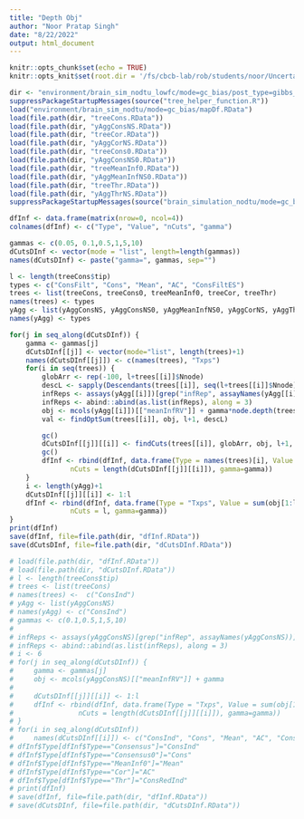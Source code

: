 ```yaml
---
title: "Depth Obj"
author: "Noor Pratap Singh"
date: "8/22/2022"
output: html_document
---
```


```r
knitr::opts_chunk$set(echo = TRUE)
knitr::opts_knit$set(root.dir = '/fs/cbcb-lab/rob/students/noor/Uncertainity/treeTerminusScripts')
```

```r
dir <- "environment/brain_sim_nodtu_lowfc/mode=gc_bias/post_type=gibbs_nrep=100_tf=100/comp_trees"
suppressPackageStartupMessages(source("tree_helper_function.R"))
load("environment/brain_sim_nodtu/mode=gc_bias/mapDf.RData")
load(file.path(dir, "treeCons.RData"))
load(file.path(dir, "yAggConsNS.RData"))
load(file.path(dir, "treeCor.RData"))
load(file.path(dir, "yAggCorNS.RData"))
load(file.path(dir, "treeCons0.RData"))
load(file.path(dir, "yAggConsNS0.RData"))
load(file.path(dir, "treeMeanInf0.RData"))
load(file.path(dir, "yAggMeanInfNS0.RData"))
load(file.path(dir, "treeThr.RData"))
load(file.path(dir, "yAggThrNS.RData"))
suppressPackageStartupMessages(source("brain_simulation_nodtu/mode=gc_bias/post_type=gibbs_nrep=100_tf=100/tree_analysis/tree_filter.R"))
```

```r
dfInf <- data.frame(matrix(nrow=0, ncol=4))
colnames(dfInf) <- c("Type", "Value", "nCuts", "gamma")

gammas <- c(0.05, 0.1,0.5,1,5,10)
dCutsDInf <- vector(mode = "list", length=length(gammas))
names(dCutsDInf) <- paste("gamma=", gammas, sep="")

l <- length(treeCons$tip)
types <- c("ConsFilt", "Cons", "Mean", "AC", "ConsFiltES")
trees <- list(treeCons, treeCons0, treeMeanInf0, treeCor, treeThr)
names(trees) <- types
yAgg <- list(yAggConsNS, yAggConsNS0, yAggMeanInfNS0, yAggCorNS, yAggThrNS)
names(yAgg) <- types

for(j in seq_along(dCutsDInf)) {
    gamma <- gammas[j]
    dCutsDInf[[j]] <- vector(mode="list", length(trees)+1)
    names(dCutsDInf[[j]]) <- c(names(trees), "Txps")
    for(i in seq(trees)) {
        globArr <- rep(-100, l+trees[[i]]$Nnode)
        descL <- sapply(Descendants(trees[[i]], seq(l+trees[[i]]$Nnode)), length)
        infReps <- assays(yAgg[[i]])[grep("infRep", assayNames(yAgg[[i]]))]
        infReps <- abind::abind(as.list(infReps), along = 3)
        obj <- mcols(yAgg[[i]])[["meanInfRV"]] + gamma*node.depth(trees[[i]],2)
        val <- findOptSum(trees[[i]], obj, l+1, descL)

        gc()
        dCutsDInf[[j]][[i]] <- findCuts(trees[[i]], globArr, obj, l+1, descL)
        gc()
        dfInf <- rbind(dfInf, data.frame(Type = names(trees)[i], Value = val,
               nCuts = length(dCutsDInf[[j]][[i]]), gamma=gamma))
    }
    i <- length(yAgg)+1
    dCutsDInf[[j]][[i]] <- 1:l
    dfInf <- rbind(dfInf, data.frame(Type = "Txps", Value = sum(obj[1:l]),
               nCuts = l, gamma=gamma))
}
print(dfInf)
save(dfInf, file=file.path(dir, "dfInf.RData"))
save(dCutsDInf, file=file.path(dir, "dCutsDInf.RData"))
```

```r
# load(file.path(dir, "dfInf.RData"))
# load(file.path(dir, "dCutsDInf.RData"))
# l <- length(treeCons$tip)
# trees <- list(treeCons)
# names(trees) <-  c("ConsInd")
# yAgg <- list(yAggConsNS)
# names(yAgg) <- c("ConsInd")
# gammas <- c(0.1,0.5,1,5,10)
# 
# infReps <- assays(yAggConsNS)[grep("infRep", assayNames(yAggConsNS))]
# infReps <- abind::abind(as.list(infReps), along = 3)
# i <- 6
# for(j in seq_along(dCutsDInf)) {
#     gamma <- gammas[j]
#     obj <- mcols(yAggConsNS)[["meanInfRV"]] + gamma
#     
#     dCutsDInf[[j]][[i]] <- 1:l
#     dfInf <- rbind(dfInf, data.frame(Type = "Txps", Value = sum(obj[1:l]),
#                nCuts = length(dCutsDInf[[j]][[i]]), gamma=gamma))
# }
# for(i in seq_along(dCutsDInf))
#     names(dCutsDInf[[i]]) <- c("ConsInd", "Cons", "Mean", "AC", "ConsRedInd", "Txps")
# dfInf$Type[dfInf$Type=="Consensus"]="ConsInd"
# dfInf$Type[dfInf$Type=="Consensus0"]="Cons"
# dfInf$Type[dfInf$Type=="MeanInf0"]="Mean"
# dfInf$Type[dfInf$Type=="Cor"]="AC"
# dfInf$Type[dfInf$Type=="Thr"]="ConsRedInd"
# print(dfInf)
# save(dfInf, file=file.path(dir, "dfInf.RData"))
# save(dCutsDInf, file=file.path(dir, "dCutsDInf.RData"))
```